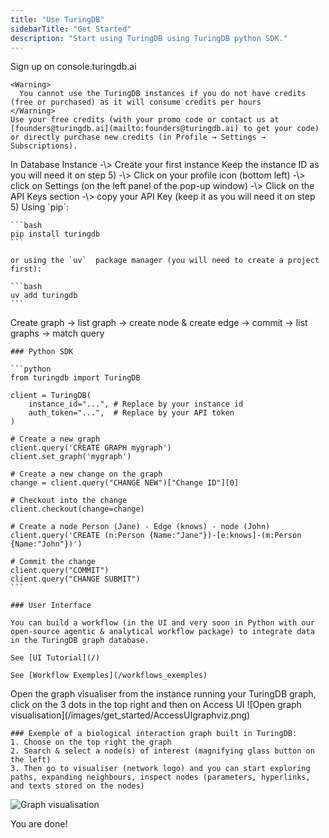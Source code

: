 ```yaml
---
title: "Use TuringDB"
sidebarTitle: "Get Started"
description: "Start using TuringDB using TuringDB python SDK."
---
```


<Steps>
  <Step title="Create your TuringDB account" titleSize="h2">
    Sign up on console.turingdb.ai

    <Warning>
      You cannot use the TuringDB instances if you do not have credits (free or purchased) as it will consume credits per hours
    </Warning>
    Use your free credits (with your promo code or contact us at [founders@turingdb.ai](mailto:founders@turingdb.ai) to get your code) or directly purchase new credits (in Profile → Settings → Subscriptions).
  </Step>
  <Step title="Create your instance in the TuringDB Cloud UI" titleSize="h2">
    In Database Instance -\> Create your first instance
  </Step>
  <Step title="Copy your Instance ID from the Database Instances management page" titleSize="h2">
    Keep the instance ID as you will need it on step 5)
  </Step>
  <Step title="Get API Key from the Settings in UI" titleSize="h2">
    -\> Click on your profile icon (bottom left) -\> click on Settings (on the left panel of the pop-up window) -\> Click on the API Keys section -\> copy your API Key (keep it as you will need it on step 5)
  </Step>
  <Step title="Install TuringDB Python SDK " titleSize="h2">
    Using `pip`:

    ```bash
    pip install turingdb
    ```

    or using the `uv`  package manager (you will need to create a project first):

    ```bash
    uv add turingdb
    ```
  </Step>
  <Step title="Exemple to create and query a graph" titleSize="h2">
    Create graph → list graph → create node & create edge → commit → list graphs → match query

    ### Python SDK

    ```python
    from turingdb import TuringDB
    
    client = TuringDB(
        instance_id="...", # Replace by your instance id
        auth_token="...",  # Replace by your API token
    )
    
    # Create a new graph
    client.query('CREATE GRAPH mygraph')
    client.set_graph('mygraph')
    
    # Create a new change on the graph
    change = client.query("CHANGE NEW")["Change ID"][0]
    
    # Checkout into the change
    client.checkout(change=change)
    
    # Create a node Person (Jane) - Edge (knows) - node (John)
    client.query('CREATE (n:Person {Name:"Jane"})-[e:knows]-(m:Person {Name:"John"})')
    
    # Commit the change
    client.query("COMMIT")
    client.query("CHANGE SUBMIT")
    ```

    ### User Interface

    You can build a workflow (in the UI and very soon in Python with our open-source agentic & analytical workflow package) to integrate data in the TuringDB graph database.

    See [UI Tutorial](/)

    See [Workflow Exemples](/workflows_exemples)
  </Step>
  <Step title="Visualise the graph you have created in TuringDB" titleSize="h2">
    Open the graph visualiser from the instance running your TuringDB graph, click on the 3 dots in the top right and then on Access UI
    ![Open graph visualisation](/images/get_started/AccessUIgraphviz.png)
    
    ### Exemple of a biological interaction graph built in TuringDB:
    1. Choose on the top right the graph 
    2. Search & select a node(s) of interest (magnifying glass button on the left)
    3. Then go to visualiser (network logo) and you can start exploring paths, expanding neighbours, inspect nodes (parameters, hyperlinks, and texts stored on the nodes)
![Graph visualisation](/images/get_started/graph_viz_2.png)

  </Step>
</Steps>
<Check>
  You are done!
</Check>